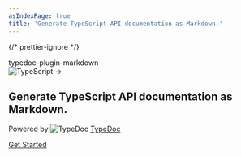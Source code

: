 ```yaml
---
asIndexPage: true
title: 'Generate TypeScript API documentation as Markdown.'
---
```


{/* prettier-ignore */}

<section className="px-4 mx-auto w-full max-w-7xl h-64">
  <div className="flex flex-col gap-14 items-center mt-10">
    <div className="flex flex-col gap-8 justify-center items-center w-full">
      <span className="text-2xl font-black md:text-4xl text-center">
        typedoc-plugin-markdown
      </span>
      <div className="flex md:flex-row items-center text-3xl mt-4">
        <Image
          src="/logos/ts-logo.png"
          alt="TypeScript"
          width={54}
          height={54}
        />
        <span className="px-2"> → </span>
        <div style={{ width: '82px' }}>
          <FontAwesomeIcon
            icon={faMarkdown}
            style={{ marginTop: '5px', width: '100%', height: '100%' }}
          />
        </div>
      </div>
      <div className="text-1xl flex flex-col md:text-2xl text-center">
        <h1 className="my-4">
          Generate TypeScript API documentation as Markdown.
        </h1>
        <div className="pt-8 text-l md:text-xl flex self-center">
          <span>Powered by</span>
          <Image
            className="mx-2"
            src="/logos/typedoc-logo.png"
            alt="TypeDoc"
            width={30}
            height={30}
            style={{ display: 'inline' }}
          />
          <a
            href="https://typedoc.org"
            className="hover:underline"
            target="_blank"
          >
            TypeDoc
          </a>
        </div>
      </div>
    </div>
  </div>
  <div className="flex flex-row justify-center mt-10 w-full">
    <a
      href="/docs"
      className="text-white bg-gray-800 hover:bg-gray-900 focus:outline-none focus:ring-4 focus:ring-gray-300 font-medium rounded-lg text-l md:text-xl px-5 py-2.5 me-2 mb-2 dark:bg-gray-800 dark:hover:bg-gray-700 dark:focus:ring-gray-700 dark:border-gray-700"
    >
      <p>Get Started</p>
    </a>
  </div>
</section>
